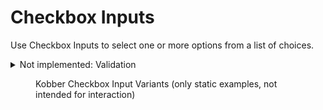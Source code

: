 

<Meta of={CheckboxStories} />

# Checkbox Inputs

Use Checkbox Inputs to select one or more options from a list of choices.

<details>
  <summary>Not implemented: Validation</summary>
  <ul>
    <li>Reason: No use cases yet.</li>
    <li>
      Initial thoughts: Validation requires an amount of logic that should work similarly across groups of input
      elements. Is that amount of logic necessary to duplicate in react version?
    </li>
  </ul>
</details>

<figure>
  <figcaption>Kobber Checkbox Input Variants (only static examples, not intended for interaction)</figcaption>
  <Story of={CheckboxStories.Variants} />
</figure>
